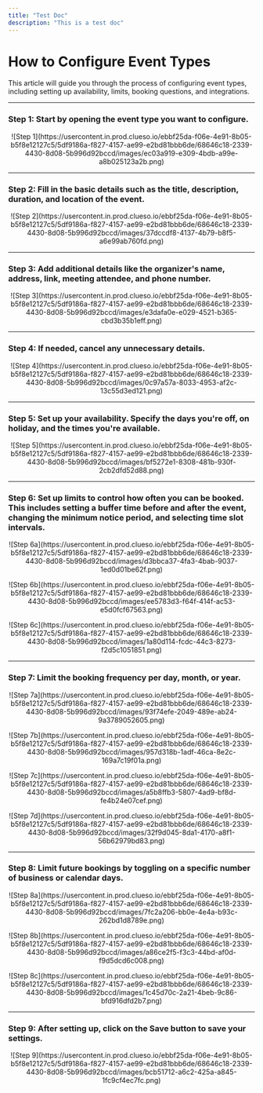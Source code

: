 ```yaml
---
title: "Test Doc"
description: "This is a test doc"
---
```


# How to Configure Event Types

This article will guide you through the process of configuring event types, including setting up availability, limits, booking questions, and integrations.

---

### **Step 1:** Start by opening the event type you want to configure.

<p align="center">
![Step 1](https://usercontent.in.prod.clueso.io/ebbf25da-f06e-4e91-8b05-b5f8e12127c5/5df9186a-f827-4157-ae99-e2bd81bbb6de/68646c18-2339-4430-8d08-5b996d92bccd/images/ec03a919-e309-4bdb-a99e-a8b025123a2b.png)

</p>

---

### **Step 2:** Fill in the basic details such as the title, description, duration, and location of the event.

<p align="center">
![Step 2](https://usercontent.in.prod.clueso.io/ebbf25da-f06e-4e91-8b05-b5f8e12127c5/5df9186a-f827-4157-ae99-e2bd81bbb6de/68646c18-2339-4430-8d08-5b996d92bccd/images/37dccdf8-4137-4b79-b8f5-a6e99ab760fd.png)

</p>

---

### **Step 3:** Add additional details like the organizer's name, address, link, meeting attendee, and phone number.

<p align="center">
![Step 3](https://usercontent.in.prod.clueso.io/ebbf25da-f06e-4e91-8b05-b5f8e12127c5/5df9186a-f827-4157-ae99-e2bd81bbb6de/68646c18-2339-4430-8d08-5b996d92bccd/images/e3dafa0e-e029-4521-b365-cbd3b35b1eff.png)

</p>

---

### **Step 4:** If needed, cancel any unnecessary details.

<p align="center">
![Step 4](https://usercontent.in.prod.clueso.io/ebbf25da-f06e-4e91-8b05-b5f8e12127c5/5df9186a-f827-4157-ae99-e2bd81bbb6de/68646c18-2339-4430-8d08-5b996d92bccd/images/0c97a57a-8033-4953-af2c-13c55d3ed121.png)

</p>

---

### **Step 5:** Set up your availability. Specify the days you're off, on holiday, and the times you're available.

<p align="center">
![Step 5](https://usercontent.in.prod.clueso.io/ebbf25da-f06e-4e91-8b05-b5f8e12127c5/5df9186a-f827-4157-ae99-e2bd81bbb6de/68646c18-2339-4430-8d08-5b996d92bccd/images/bf5272e1-8308-481b-930f-2cb2dfd52d88.png)

</p>

---

### **Step 6:** Set up limits to control how often you can be booked. This includes setting a buffer time before and after the event, changing the minimum notice period, and selecting time slot intervals.

<p align="center">
![Step 6a](https://usercontent.in.prod.clueso.io/ebbf25da-f06e-4e91-8b05-b5f8e12127c5/5df9186a-f827-4157-ae99-e2bd81bbb6de/68646c18-2339-4430-8d08-5b996d92bccd/images/d3bbca37-4fa3-4bab-9037-1ed0d01be62f.png)

</p>

<p align="center">
![Step 6b](https://usercontent.in.prod.clueso.io/ebbf25da-f06e-4e91-8b05-b5f8e12127c5/5df9186a-f827-4157-ae99-e2bd81bbb6de/68646c18-2339-4430-8d08-5b996d92bccd/images/ee5783d3-f64f-414f-ac53-e5d0fcf67563.png)

</p>

<p align="center">
![Step 6c](https://usercontent.in.prod.clueso.io/ebbf25da-f06e-4e91-8b05-b5f8e12127c5/5df9186a-f827-4157-ae99-e2bd81bbb6de/68646c18-2339-4430-8d08-5b996d92bccd/images/1a80d114-fcdc-44c3-8273-f2d5c1051851.png)

</p>

---

### **Step 7:** Limit the booking frequency per day, month, or year.

<p align="center">
![Step 7a](https://usercontent.in.prod.clueso.io/ebbf25da-f06e-4e91-8b05-b5f8e12127c5/5df9186a-f827-4157-ae99-e2bd81bbb6de/68646c18-2339-4430-8d08-5b996d92bccd/images/93f74efe-2049-489e-ab24-9a3789052605.png)

</p>

<p align="center">
![Step 7b](https://usercontent.in.prod.clueso.io/ebbf25da-f06e-4e91-8b05-b5f8e12127c5/5df9186a-f827-4157-ae99-e2bd81bbb6de/68646c18-2339-4430-8d08-5b996d92bccd/images/957d318b-1adf-46ca-8e2c-169a7c19f01a.png)

</p>

<p align="center">
![Step 7c](https://usercontent.in.prod.clueso.io/ebbf25da-f06e-4e91-8b05-b5f8e12127c5/5df9186a-f827-4157-ae99-e2bd81bbb6de/68646c18-2339-4430-8d08-5b996d92bccd/images/a5b8ffb3-5807-4ad9-bf8d-fe4b24e07cef.png)

</p>

<p align="center">
![Step 7d](https://usercontent.in.prod.clueso.io/ebbf25da-f06e-4e91-8b05-b5f8e12127c5/5df9186a-f827-4157-ae99-e2bd81bbb6de/68646c18-2339-4430-8d08-5b996d92bccd/images/32f9d045-8da1-4170-a8f1-56b62979bd83.png)

</p>

---

### **Step 8:** Limit future bookings by toggling on a specific number of business or calendar days.

<p align="center">
![Step 8a](https://usercontent.in.prod.clueso.io/ebbf25da-f06e-4e91-8b05-b5f8e12127c5/5df9186a-f827-4157-ae99-e2bd81bbb6de/68646c18-2339-4430-8d08-5b996d92bccd/images/7fc2a206-bb0e-4e4a-b93c-262bd1d8789e.png)

</p>

<p align="center">
![Step 8b](https://usercontent.in.prod.clueso.io/ebbf25da-f06e-4e91-8b05-b5f8e12127c5/5df9186a-f827-4157-ae99-e2bd81bbb6de/68646c18-2339-4430-8d08-5b996d92bccd/images/a86ce2f5-f3c3-44bd-af0d-f9d5dcd6c008.png)

</p>

<p align="center">
![Step 8c](https://usercontent.in.prod.clueso.io/ebbf25da-f06e-4e91-8b05-b5f8e12127c5/5df9186a-f827-4157-ae99-e2bd81bbb6de/68646c18-2339-4430-8d08-5b996d92bccd/images/1c45d70c-2a21-4beb-9c86-bfd916dfd2b7.png)

</p>

---

### **Step 9:** After setting up, click on the **Save** button to save your settings.

<p align="center">
![Step 9](https://usercontent.in.prod.clueso.io/ebbf25da-f06e-4e91-8b05-b5f8e12127c5/5df9186a-f827-4157-ae99-e2bd81bbb6de/68646c18-2339-4430-8d08-5b996d92bccd/images/bcb51712-a6c2-425a-a845-1fc9cf4ec7fc.png)

</p>